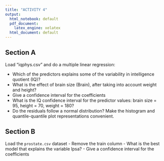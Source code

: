 ```yaml
---
title: "ACTIVITY 4"
output:
  html_notebook: default
  pdf_document:
    latex_engine: xelatex
  html_document: default
---
```


## Section A

Load "iqphys.csv" and do a multiple linear regression:

- Which of the predictors explains some of the variability in intelligence quotient (IQ)?
- What is the effect of brain size (Brain), after taking into account weight and height?
- Give a confidence interval for the coefficients
- What is the IQ confidence interval for the predictor values: brain size = 95, height = 70, weight = 180?
- Do the residuals follow a normal distribution? Make the histogram and quantile-quantile plot representations convenient.

## Section B

Load the `prostate.csv` dataset
- Remove the train column
- What is the best model that explains the variable lpsa?
- Give a confidence interval for the coefficients

